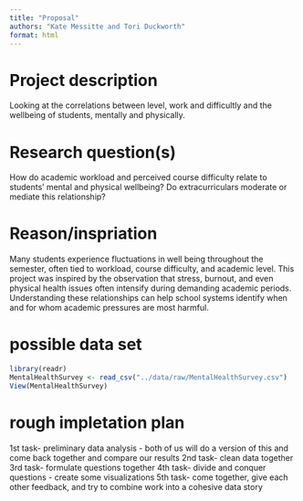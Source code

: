 ```yaml
---
title: "Proposal"
authors: "Kate Messitte and Tori Duckworth"
format: html
---
```


# Project description
Looking at the correlations between level, work and difficultly and the wellbeing of students, mentally and physically.

# Research question(s)
How do academic workload and perceived course difficulty relate to students' mental and physical wellbeing?
Do extracurriculars moderate or mediate this relationship?

# Reason/inspriation
Many students experience fluctuations in well being throughout the semester, often tied to workload, course difficulty, and academic level. This project was inspired by the observation that stress, burnout, and even physical health issues often intensify during demanding academic periods. Understanding these relationships can help school systems identify when and for whom academic pressures are most harmful.

# possible data set
```r
library(readr)
MentalHealthSurvey <- read_csv("../data/raw/MentalHealthSurvey.csv")
View(MentalHealthSurvey)
```

# rough impletation plan
1st task- preliminary data analysis
- both of us will do a version of this and come back together and compare our results
2nd task- clean data together
3rd task- formulate questions together
4th task- divide and conquer questions
- create some visualizations
5th task- come together, give each other feedback, and try to combine work into a cohesive data story
